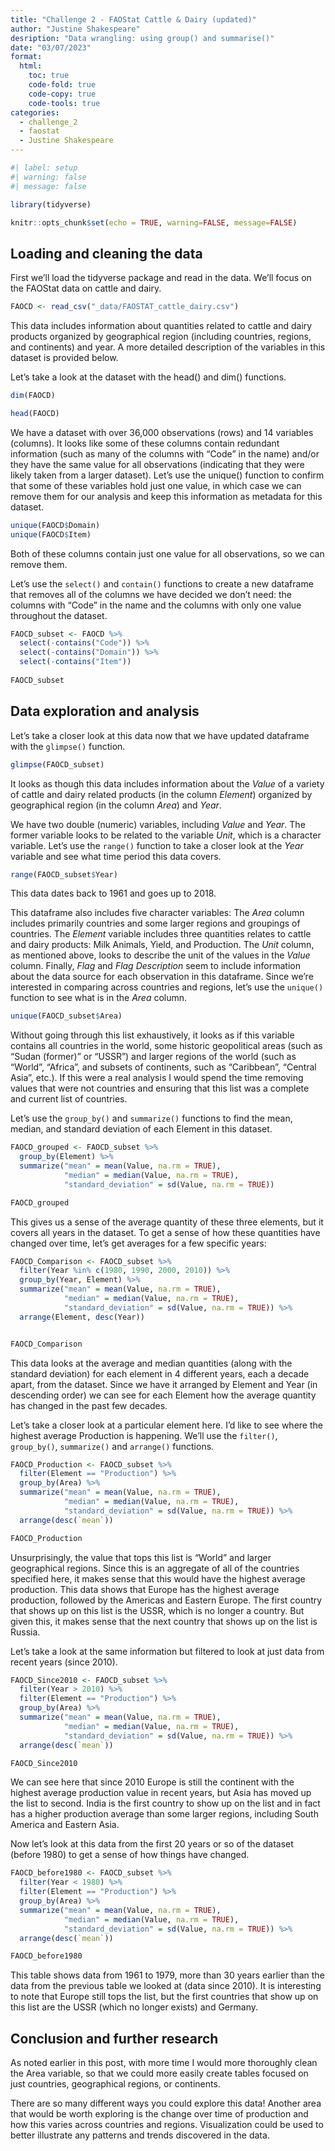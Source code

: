 ```yaml
---
title: "Challenge 2 - FAOStat Cattle & Dairy (updated)"
author: "Justine Shakespeare"
desription: "Data wrangling: using group() and summarise()"
date: "03/07/2023"
format:
  html:
    toc: true
    code-fold: true
    code-copy: true
    code-tools: true
categories:
  - challenge_2
  - faostat
  - Justine Shakespeare
---
```


```r
#| label: setup
#| warning: false
#| message: false

library(tidyverse)

knitr::opts_chunk$set(echo = TRUE, warning=FALSE, message=FALSE)
```

## Loading and cleaning the data

First we'll load the tidyverse package and read in the data. We'll focus on the FAOStat data on cattle and dairy.

```r

FAOCD <- read_csv("_data/FAOSTAT_cattle_dairy.csv")
```

This data includes information about quantities related to cattle and dairy products organized by geographical region (including countries, regions, and continents) and year. A more detailed description of the variables in this dataset is provided below.

Let's take a look at the dataset with the head() and dim() functions.

```r
dim(FAOCD)

head(FAOCD)
```

We have a dataset with over 36,000 observations (rows) and 14 variables (columns). It looks like some of these columns contain redundant information (such as many of the columns with "Code" in the name) and/or they have the same value for all observations (indicating that they were likely taken from a larger dataset). Let's use the unique() function to confirm that some of these variables hold just one value, in which case we can remove them for our analysis and keep this information as metadata for this dataset.

```r
unique(FAOCD$Domain)
unique(FAOCD$Item)
```

Both of these columns contain just one value for all observations, so we can remove them.

Let's use the `select()` and `contain()` functions to create a new dataframe that removes all of the columns we have decided we don't need: the columns with "Code" in the name and the columns with only one value throughout the dataset.

```r
FAOCD_subset <- FAOCD %>% 
  select(-contains("Code")) %>% 
  select(-contains("Domain")) %>% 
  select(-contains("Item"))
  
FAOCD_subset
```

## Data exploration and analysis

Let's take a closer look at this data now that we have updated dataframe with the `glimpse()` function.

```r
glimpse(FAOCD_subset)
```
It looks as though this data includes information about the *Value* of a variety of cattle and dairy related  products (in the column *Element*) organized by geographical region (in the column *Area*) and *Year*. 

We have two double (numeric) variables, including *Value* and *Year*. The former variable looks to be related to the variable *Unit*, which is a character variable. Let's use the `range()` function to take a closer look at the *Year* variable and see what time period this data covers.

```r
range(FAOCD_subset$Year)
```

This data dates back to 1961 and goes up to 2018.

This dataframe also includes five character variables: The *Area* column includes primarily countries and some larger regions and groupings of countries. The *Element* variable includes three quantities relates to cattle and dairy products: Milk Animals, Yield, and Production. The *Unit* column, as mentioned above, looks to describe the unit of the values in the *Value* column. Finally, *Flag* and *Flag Description* seem to include information about the data source for each observation in this dataframe. Since we're interested in comparing across countries and regions, let's use the `unique()` function to see what is in the *Area* column.

```r
unique(FAOCD_subset$Area)
```

Without going through this list exhaustively, it looks as if this variable contains all countries in the world, some historic geopolitical areas (such as "Sudan (former)" or "USSR") and larger regions of the world (such as "World", "Africa", and subsets of continents, such as "Caribbean", "Central Asia", etc.). If this were a real analysis I would spend the time removing values that were not countries and ensuring that this list was a complete and current list of countries. 

Let's use the `group_by()` and `summarize()` functions to find the mean, median, and standard deviation of each Element in this dataset. 

```r
FAOCD_grouped <- FAOCD_subset %>% 
  group_by(Element) %>% 
  summarize("mean" = mean(Value, na.rm = TRUE), 
            "median" = median(Value, na.rm = TRUE),
            "standard_deviation" = sd(Value, na.rm = TRUE))

FAOCD_grouped
```

This gives us a sense of the average quantity of these three elements, but it covers all years in the dataset. To get a sense of how these quantities have changed over time, let's get averages for a few specific years:

```r
FAOCD_Comparison <- FAOCD_subset %>% 
  filter(Year %in% c(1980, 1990, 2000, 2010)) %>% 
  group_by(Year, Element) %>% 
  summarize("mean" = mean(Value, na.rm = TRUE), 
            "median" = median(Value, na.rm = TRUE),
            "standard_deviation" = sd(Value, na.rm = TRUE)) %>% 
  arrange(Element, desc(Year))


FAOCD_Comparison

```
This data looks at the average and median quantities (along with the standard deviation) for each element in 4 different years, each a decade apart, from the dataset. Since we have it arranged by Element and Year (in descending order) we can see for each Element how the average quantity has changed in the past few decades.  

Let's take a closer look at a particular element here. I'd like to see where the highest average Production is happening. We'll use the `filter()`, `group_by()`, `summarize()` and `arrange()` functions.

```r
FAOCD_Production <- FAOCD_subset %>% 
  filter(Element == "Production") %>% 
  group_by(Area) %>% 
  summarize("mean" = mean(Value, na.rm = TRUE), 
            "median" = median(Value, na.rm = TRUE),
            "standard_deviation" = sd(Value, na.rm = TRUE)) %>% 
  arrange(desc(`mean`))

FAOCD_Production
```
Unsurprisingly, the value that tops this list is "World" and larger geographical regions. Since this is an aggregate of all of the countries specified here, it makes sense that this would have the highest average production. This data shows that Europe has the highest average production, followed by the Americas and Eastern Europe. The first country that shows up on this list is the USSR, which is no longer a country. But given this, it makes sense that the next country that shows up on the list is Russia.

Let's take a look at the same information but filtered to look at just data from recent years (since 2010).

```r
FAOCD_Since2010 <- FAOCD_subset %>% 
  filter(Year > 2010) %>% 
  filter(Element == "Production") %>% 
  group_by(Area) %>% 
  summarize("mean" = mean(Value, na.rm = TRUE), 
            "median" = median(Value, na.rm = TRUE),
            "standard_deviation" = sd(Value, na.rm = TRUE)) %>% 
  arrange(desc(`mean`))

FAOCD_Since2010
```

We can see here that since 2010 Europe is still the continent with the highest average production value in recent years, but Asia has moved up the list to second. India is the first country to show up on the list and in fact has a higher production average than some larger regions, including South America and Eastern Asia.

Now let's look at this data from the first 20 years or so of the dataset (before 1980) to get a sense of how things have changed. 

```r
FAOCD_before1980 <- FAOCD_subset %>% 
  filter(Year < 1980) %>% 
  filter(Element == "Production") %>% 
  group_by(Area) %>% 
  summarize("mean" = mean(Value, na.rm = TRUE), 
            "median" = median(Value, na.rm = TRUE),
            "standard_deviation" = sd(Value, na.rm = TRUE)) %>% 
  arrange(desc(`mean`))

FAOCD_before1980
```

This table shows data from 1961 to 1979, more than 30 years earlier than the data from the previous table we looked at (data since 2010). It is interesting to note that Europe still tops the list, but the first countries that show up on this list are the USSR (which no longer exists) and Germany. 

## Conclusion and further research

As noted earlier in this post, with more time I would more thoroughly clean the Area variable, so that we could more easily create tables focused on just countries, geographical regions, or continents.

There are so many different ways you could explore this data! Another area that would be worth exploring is the change over time of production and how this varies across countries and regions. Visualization could be used to better illustrate any patterns and trends discovered in the data.
